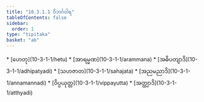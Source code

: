 ```yaml
---
title: "10.3.1.1 ဝိဘင်္ဂဝါရ"
tableOfContents: false
sidebar:
  order: 1
type: "tipitaka"
basket: "ab"
---
```



<DynamicBreadcrumb />



<TableOfContents>
* [ဟေတု](10-3-1-1/hetu)
* [အာရမ္မဏ](10-3-1-1/arammana)
* [အဓိပတျာဒိ](10-3-1-1/adhipatyadi)
* [သဟဇာတ](10-3-1-1/sahajata)
* [အညမညာဒိ](10-3-1-1/annamannadi)
* [ဝိပ္ပယုတ္တ](10-3-1-1/vippayutta)
* [အတ္ထျာဒိ](10-3-1-1/atthyadi)
</TableOfContents>